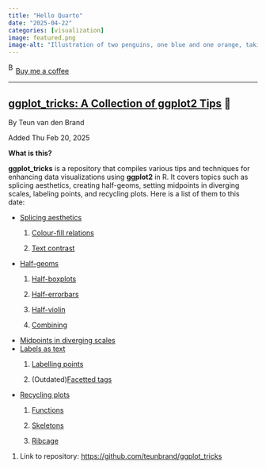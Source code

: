 ```yaml
---
title: "Hello Quarto"
date: "2025-04-22"
categories: [visualization]
image: featured.png
image-alt: "Illustration of two penguins, one blue and one orange, taking a selfie with a selfie stick. The moon in the background looks like the Quarto logo."
---
```



<link href="https://fonts.googleapis.com/css?family=Cookie" rel="stylesheet"><a class="bmc-button" target="_blank" href="https://www.buymeacoffee.com/JoscelinRocha">![Buy me a coffee](https://cdn.buymeacoffee.com/buttons/bmc-new-btn-logo.svg){alt="Buy me a coffee" width="15" height="21"}Buy me a coffee</a>

------------------------------------------------------------------------


## [ggplot_tricks: A Collection of ggplot2 Tips](https://github.com/teunbrand/ggplot_tricks) 💯

By Teun van den Brand

Added Thu Feb 20, 2025

**What is this?**

**ggplot_tricks** is a repository that compiles various tips and techniques for enhancing data visualizations using **ggplot2** in R.
It covers topics such as splicing aesthetics, creating half-geoms, setting midpoints in diverging scales, labeling points, and recycling plots.
Here is a list of them to this date:

-   [Splicing aesthetics](https://github.com/teunbrand/ggplot_tricks?ck_subscriber_id=589816646&utm_source=convertkit&utm_medium=email&utm_campaign=What%27s+New+in+R%3A+January+24%2C+2024%20-%2012885358#splicing-aesthetics)
    1.  [Colour-fill relations](https://github.com/teunbrand/ggplot_tricks?ck_subscriber_id=589816646&utm_source=convertkit&utm_medium=email&utm_campaign=What%27s+New+in+R%3A+January+24%2C+2024%20-%2012885358#relating-colour-and-fill)

    2.  [Text contrast](https://github.com/teunbrand/ggplot_tricks?ck_subscriber_id=589816646&utm_source=convertkit&utm_medium=email&utm_campaign=What%27s+New+in+R%3A+January+24%2C+2024%20-%2012885358#text-contrast)
-   [Half-geoms](https://github.com/teunbrand/ggplot_tricks?ck_subscriber_id=589816646&utm_source=convertkit&utm_medium=email&utm_campaign=What%27s+New+in+R%3A+January+24%2C+2024%20-%2012885358#half-geoms)
    1.  [Half-boxplots](https://github.com/teunbrand/ggplot_tricks?ck_subscriber_id=589816646&utm_source=convertkit&utm_medium=email&utm_campaign=What%27s+New+in+R%3A+January+24%2C+2024%20-%2012885358#half-boxplots)

    2.  [Half-errorbars](https://github.com/teunbrand/ggplot_tricks?ck_subscriber_id=589816646&utm_source=convertkit&utm_medium=email&utm_campaign=What%27s+New+in+R%3A+January+24%2C+2024%20-%2012885358#half-errorbars)

    3.  [Half-violin](https://github.com/teunbrand/ggplot_tricks?ck_subscriber_id=589816646&utm_source=convertkit&utm_medium=email&utm_campaign=What%27s+New+in+R%3A+January+24%2C+2024%20-%2012885358#half-violin)

    4.  [Combining](https://github.com/teunbrand/ggplot_tricks?ck_subscriber_id=589816646&utm_source=convertkit&utm_medium=email&utm_campaign=What%27s+New+in+R%3A+January+24%2C+2024%20-%2012885358#combining)
-   [Midpoints in diverging scales](https://github.com/teunbrand/ggplot_tricks?ck_subscriber_id=589816646&utm_source=convertkit&utm_medium=email&utm_campaign=What%27s+New+in+R%3A+January+24%2C+2024%20-%2012885358#setting-midpoints-in-divergent-scales)
-   [Labels as text](https://github.com/teunbrand/ggplot_tricks?ck_subscriber_id=589816646&utm_source=convertkit&utm_medium=email&utm_campaign=What%27s+New+in+R%3A+January+24%2C+2024%20-%2012885358#labels-as-text)
    1.  [Labelling points](https://github.com/teunbrand/ggplot_tricks?ck_subscriber_id=589816646&utm_source=convertkit&utm_medium=email&utm_campaign=What%27s+New+in+R%3A+January+24%2C+2024%20-%2012885358#labelling-points)

    2.  (Outdated)[Facetted tags](https://github.com/teunbrand/ggplot_tricks?ck_subscriber_id=589816646&utm_source=convertkit&utm_medium=email&utm_campaign=What%27s+New+in+R%3A+January+24%2C+2024%20-%2012885358#facetted-tags)
-   [Recycling plots](https://github.com/teunbrand/ggplot_tricks?ck_subscriber_id=589816646&utm_source=convertkit&utm_medium=email&utm_campaign=What%27s+New+in+R%3A+January+24%2C+2024%20-%2012885358#recycling-plots)
    1.  [Functions](https://github.com/teunbrand/ggplot_tricks?ck_subscriber_id=589816646&utm_source=convertkit&utm_medium=email&utm_campaign=What%27s+New+in+R%3A+January+24%2C+2024%20-%2012885358#functions)

    2.  [Skeletons](https://github.com/teunbrand/ggplot_tricks?ck_subscriber_id=589816646&utm_source=convertkit&utm_medium=email&utm_campaign=What%27s+New+in+R%3A+January+24%2C+2024%20-%2012885358#skeletons)

    3.  [Ribcage](https://github.com/teunbrand/ggplot_tricks?ck_subscriber_id=589816646&utm_source=convertkit&utm_medium=email&utm_campaign=What%27s+New+in+R%3A+January+24%2C+2024%20-%2012885358#ribcage)

1.  Link to repository: <https://github.com/teunbrand/ggplot_tricks>
